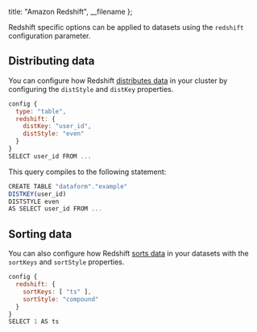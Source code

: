 
  title: "Amazon Redshift",
  __filename
};


Redshift specific options can be applied to datasets using the `redshift` configuration parameter.

## Distributing data

You can configure how Redshift <a target="_blank" rel="noopener" href="https://docs.aws.amazon.com/redshift/latest/dg/t_Distributing_data.html#t_data_distribution_concepts">distributes data</a> in your cluster by configuring the `distStyle` and `distKey` properties.

```js
config {
  type: "table",
  redshift: {
    distKey: "user_id",
    distStyle: "even"
  }
}
SELECT user_id FROM ...
```

This query compiles to the following statement:

```js
CREATE TABLE "dataform"."example"
DISTKEY(user_id)
DISTSTYLE even
AS SELECT user_id FROM ...
```

## Sorting data

You can also configure how Redshift <a target="_blank" rel="noopener" href="https://docs.aws.amazon.com/redshift/latest/dg/t_Sorting_data.html">sorts data</a> in your datasets with the `sortKeys` and `sortStyle` properties.

```js
config {
  redshift: {
    sortKeys: [ "ts" ],
    sortStyle: "compound"
  }
}
SELECT 1 AS ts
```
